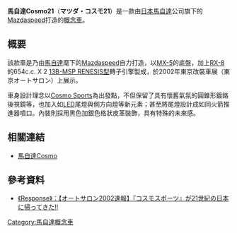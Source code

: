 '''馬自達Cosmo21'''（{{ja}}'''マツダ・コスモ21'''）是一款由[[日本|日本]][[馬自達|馬自達]]公司旗下的[[Mazdaspeed|Mazdaspeed]]打造的[[概念車|概念車]]。

== 概要 ==
該款車是乃由[[馬自達|馬自達]]麾下的[[Mazdaspeed|Mazdaspeed]]自力打造，以[[馬自達MX-5|MX-5]]的底盤，加上[[馬自達RX-8|RX-8]]的654c.c. X 2 [[馬自達轉子引擎#13B-MSP_Renesis型|13B-MSP RENESIS型]]轉子引擎製成，於2002年東京改裝車展（{{ja}}東京オートサロン）上展示。

車身設計理念以[[馬自達Cosmo#第一代（L10A系/L10B系_1967年-1972年）|Cosmo Sports]]為出發點，不但保留了具有懷舊氣氛的圓錐形鍍鉻後視鏡等，也加入如[[發光二極管|LED]]尾燈與側方向燈等新元素；甚至將尾燈設計成如同火箭推進器噴口。內裝則採用黑色加銀色格狀皮革裝飾，具有特殊的未來感。

== 相關連結 ==
* [[馬自達Cosmo|馬自達Cosmo]]

== 參考資料 ==
* {{ja}}[http://response.jp/article/2002/01/11/14233.html 《Response》：【オートサロン2002速報】『コスモスポーツ』が21世紀の日本に帰ってきた!!] {{Wayback|url=http://response.jp/article/2002/01/11/14233.html |date=20161023214104 }}
{{reflist}}

{{Mazda Concept}}

{{car-stub}}

[[Category:馬自達概念車|Category:馬自達概念車]]